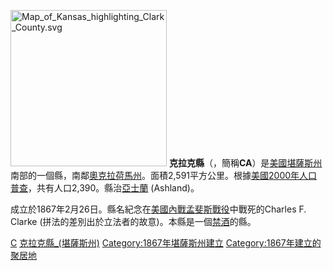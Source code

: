 {{Otheruses|克拉克縣|subject=美國堪薩斯州的一個縣|other=同名的縣}}
[[File:Map_of_Kansas_highlighting_Clark_County.svg|250px]]
'''克拉克縣'''（{{lang-en|Clark County}}，簡稱'''CA'''）是[[美國|美國]][[堪薩斯州|堪薩斯州]]南部的一個縣，南鄰[[奧克拉荷馬州|奧克拉荷馬州]]。面積2,591平方公里。根據[[美國2000年人口普查|美國2000年人口普查]]，共有人口2,390。縣治[[亞士蘭_(堪薩斯州)|亞士蘭]] (Ashland)。

成立於1867年2月26日。縣名紀念在[[美國內戰|美國內戰]][[孟斐斯戰役|孟斐斯戰役]]中戰死的Charles F. Clarke (拼法的差別出於立法者的故意)。本縣是一個[[禁酒|禁酒]]的縣。

{{克拉克縣 (堪薩斯州)}}

[[Category:堪萨斯州行政区划|C]]
[[Category:克拉克縣_(堪薩斯州)|]]
[[Category:1867年堪薩斯州建立|Category:1867年堪薩斯州建立]]
[[Category:1867年建立的聚居地|Category:1867年建立的聚居地]]

{{Kansas-stub}}